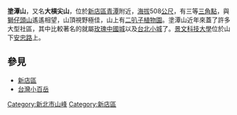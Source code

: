 {{Infobox Mountain
| 名稱        = 塗潭山
| 照片        = 
| 照片說明    = 
| 海拔        = {{convert|508|m|ft|0}}
| 位置        = {{ROC-TW}}[[新北市|新北市]][[新店區|新店區]]
| 山脈        = 
| 相對高度    =
| 座標        = 
| 地形圖      = 
| 類別        = 
| 年齡        = 
| 最近噴發    = 
| 首次登頂    =
| 最容易的攀登路線 =
| pushpin_map = Taiwan
| pushpin_map_caption = 
| latd= 24 |latm= 56  |lats= 21 |latNS=N
| longd=121 |longm= 30 |longs= 43 |longEW=E
}}
'''塗潭山'''，又名'''大槓尖山'''，位於[[新店區|新店區]][[青潭堰|青潭]]附近，[[海拔|海拔]]508[[公尺|公尺]]，有三等[[三角點|三角點]]，與[[獅頭山_(新店區-三峽區)|獅仔頭山]]遙遙相望，山頂視野極佳，山上有[[二叭子植物園|二叭子植物園]]。塗潭山近年來蓋了許多大型社區，其中比較著名的就屬[[玫瑰中國城|玫瑰中國城]]以及[[小城里|台北小城]]了。[[景文科技大學|景文科技大學]]位於山下[[安忠路|安忠路]]上。

==參見==
*[[新店區|新店區]]
*[[台灣小百岳|台灣小百岳]]

[[Category:新北市山峰|Category:新北市山峰]]
[[Category:新店區|Category:新店區]]